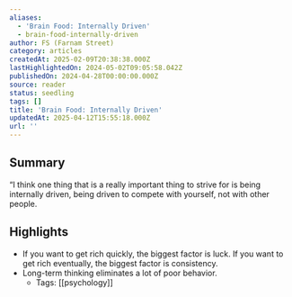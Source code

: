 ```yaml
---
aliases:
  - 'Brain Food: Internally Driven'
  - brain-food-internally-driven
author: FS (Farnam Street)
category: articles
createdAt: 2025-02-09T20:38:38.000Z
lastHighlightedOn: 2024-05-02T09:05:58.042Z
publishedOn: 2024-04-28T00:00:00.000Z
source: reader
status: seedling
tags: []
title: 'Brain Food: Internally Driven'
updatedAt: 2025-04-12T15:55:18.000Z
url: ''
---
```

## Summary

“I think one thing that is a really important thing to strive for is being internally driven, being driven to compete with yourself, not with other people.

## Highlights

- If you want to get rich quickly, the biggest factor is luck.
  If you want to get rich eventually, the biggest factor is consistency.
- Long-term thinking eliminates a lot of poor behavior.
    - Tags: [[psychology]]
